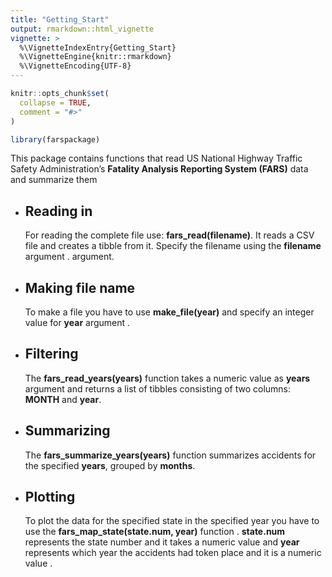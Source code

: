 ```yaml
---
title: "Getting_Start"
output: rmarkdown::html_vignette
vignette: >
  %\VignetteIndexEntry{Getting_Start}
  %\VignetteEngine{knitr::rmarkdown}
  %\VignetteEncoding{UTF-8}
---
```


```r
knitr::opts_chunk$set(
  collapse = TRUE,
  comment = "#>"
)
```

```r
library(farspackage)
```
This package contains functions that read US National Highway Traffic Safety Administration's **Fatality Analysis Reporting System (FARS)** data and summarize them

* ## Reading in
For reading the complete file use: **fars_read(filename)**. It reads a CSV file and creates a tibble from it. Specify the filename using the **filename** argument .
argument.
* ## Making file name
To make a file you have to use **make_file(year)** and specify an integer value for **year** argument .

* ## Filtering
The **fars_read_years(years)** function takes a numeric value as **years** argument and returns a list of tibbles consisting of two columns: **MONTH** and **year**.

* ## Summarizing
The **fars_summarize_years(years)** function summarizes accidents for the specified **years**, grouped by **months**.

* ## Plotting
To plot the data for the specified state in the specified year you have to use the **fars_map_state(state.num, year)** function . **state.num** represents the state number and it takes a numeric value and **year** represents which year the accidents had token place and it is a numeric value .
